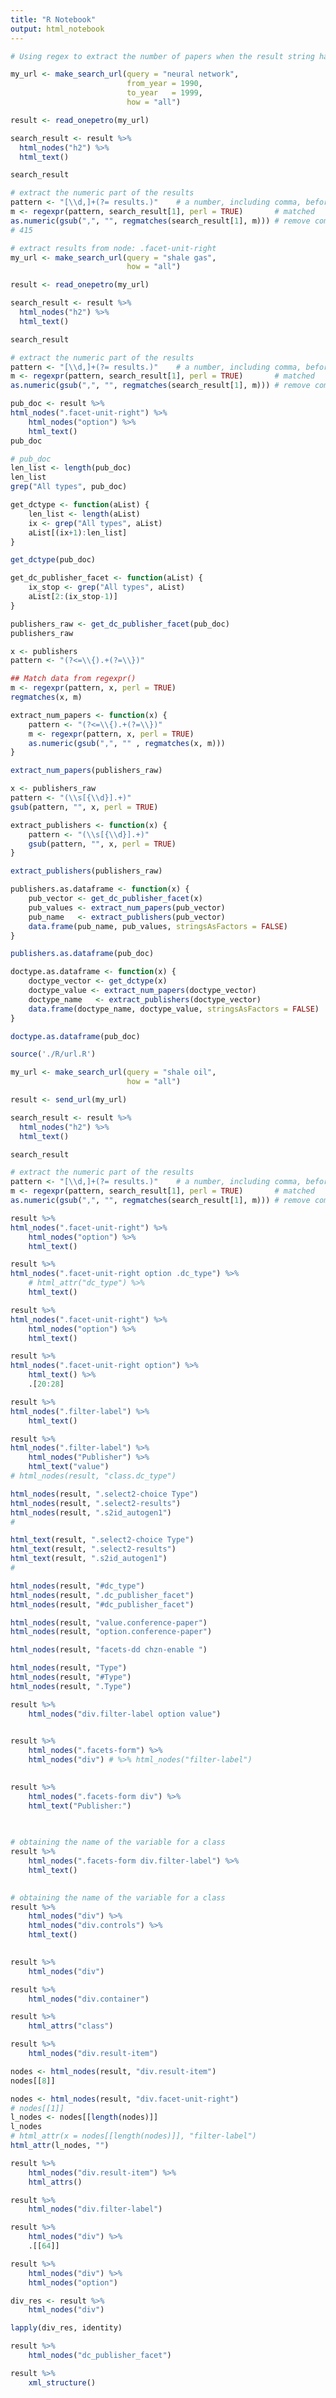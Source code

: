 ```yaml
---
title: "R Notebook"
output: html_notebook
---
```


```r
# Using regex to extract the number of papers when the result string has more info

my_url <- make_search_url(query = "neural network", 
                          from_year = 1990, 
                          to_year   = 1999, 
                          how = "all")

result <- read_onepetro(my_url)

search_result <- result %>%
  html_nodes("h2") %>%
  html_text()

search_result

# extract the numeric part of the results
pattern <- "[\\d,]+(?= results.)"    # a number, including comma, before " results."
m <- regexpr(pattern, search_result[1], perl = TRUE)       # matched
as.numeric(gsub(",", "", regmatches(search_result[1], m))) # remove comma first
# 415
```

```r
# extract results from node: .facet-unit-right
my_url <- make_search_url(query = "shale gas", 
                          how = "all")

result <- read_onepetro(my_url)

search_result <- result %>%
  html_nodes("h2") %>%
  html_text()

search_result

# extract the numeric part of the results
pattern <- "[\\d,]+(?= results.)"    # a number, including comma, before " results."
m <- regexpr(pattern, search_result[1], perl = TRUE)       # matched
as.numeric(gsub(",", "", regmatches(search_result[1], m))) # remove comma first

pub_doc <- result %>%
html_nodes(".facet-unit-right") %>%
    html_nodes("option") %>%
    html_text()
pub_doc
```

```r
# pub_doc
len_list <- length(pub_doc)
len_list
grep("All types", pub_doc)
```

```r
get_dctype <- function(aList) {
    len_list <- length(aList)
    ix <- grep("All types", aList)
    aList[(ix+1):len_list]
}

get_dctype(pub_doc)
```

```r
get_dc_publisher_facet <- function(aList) {
    ix_stop <- grep("All types", aList)
    aList[2:(ix_stop-1)]
}

publishers_raw <- get_dc_publisher_facet(pub_doc)
publishers_raw
```

```r
x <- publishers
pattern <- "(?<=\\{).+(?=\\})"

## Match data from regexpr()
m <- regexpr(pattern, x, perl = TRUE)
regmatches(x, m)
```

```r
extract_num_papers <- function(x) {
    pattern <- "(?<=\\{).+(?=\\})"
    m <- regexpr(pattern, x, perl = TRUE)
    as.numeric(gsub(",", "" , regmatches(x, m)))
}

extract_num_papers(publishers_raw)
```


```r
x <- publishers_raw
pattern <- "(\\s[{\\d}].+)"
gsub(pattern, "", x, perl = TRUE)

```


```r
extract_publishers <- function(x) {
    pattern <- "(\\s[{\\d}].+)"
    gsub(pattern, "", x, perl = TRUE)
}

extract_publishers(publishers_raw)
```


```r
publishers.as.dataframe <- function(x) {
    pub_vector <- get_dc_publisher_facet(x)
    pub_values <- extract_num_papers(pub_vector)
    pub_name   <- extract_publishers(pub_vector)
    data.frame(pub_name, pub_values, stringsAsFactors = FALSE)
}

publishers.as.dataframe(pub_doc)
```


```r
doctype.as.dataframe <- function(x) {
    doctype_vector <- get_dctype(x)
    doctype_value <- extract_num_papers(doctype_vector)
    doctype_name   <- extract_publishers(doctype_vector)
    data.frame(doctype_name, doctype_value, stringsAsFactors = FALSE)
}

doctype.as.dataframe(pub_doc)
```












```r
source('./R/url.R')

my_url <- make_search_url(query = "shale oil", 
                          how = "all")

result <- send_url(my_url)

search_result <- result %>%
  html_nodes("h2") %>%
  html_text()

search_result

# extract the numeric part of the results
pattern <- "[\\d,]+(?= results.)"    # a number, including comma, before " results."
m <- regexpr(pattern, search_result[1], perl = TRUE)       # matched
as.numeric(gsub(",", "", regmatches(search_result[1], m))) # remove comma first

result %>%
html_nodes(".facet-unit-right") %>%
    html_nodes("option") %>%
    html_text()
```

```r
result %>%
html_nodes(".facet-unit-right option .dc_type") %>%
    # html_attr("dc_type") %>%
    html_text()

```

```r
result %>%
html_nodes(".facet-unit-right") %>%
    html_nodes("option") %>%
    html_text()

```

```r
result %>%
html_nodes(".facet-unit-right option") %>%
    html_text() %>%
    .[20:28]

```

```r
result %>%
html_nodes(".filter-label") %>%
    html_text()

```

```r
result %>%
html_nodes(".filter-label") %>%
    html_nodes("Publisher") %>%
    html_text("value")
# html_nodes(result, "class.dc_type")

```


```r

html_nodes(result, ".select2-choice Type")
html_nodes(result, ".select2-results")
html_nodes(result, ".s2id_autogen1")
#
```


```r

html_text(result, ".select2-choice Type")
html_text(result, ".select2-results")
html_text(result, ".s2id_autogen1")
#
```

```r
html_nodes(result, "#dc_type")
html_nodes(result, ".dc_publisher_facet")
html_nodes(result, "#dc_publisher_facet")

html_nodes(result, "value.conference-paper")
html_nodes(result, "option.conference-paper")

html_nodes(result, "facets-dd chzn-enable ")

html_nodes(result, "Type")
html_nodes(result, "#Type")
html_nodes(result, ".Type")

```



```r
result %>%
    html_nodes("div.filter-label option value")
    
```


```r
result %>%
    html_nodes(".facets-form") %>%
    html_nodes("div") # %>% html_nodes("filter-label")
    
```

```r
result %>%
    html_nodes(".facets-form div") %>%
    html_text("Publisher:") 
    
    
```

```r
# obtaining the name of the variable for a class
result %>%
    html_nodes(".facets-form div.filter-label") %>%
    html_text()
    
```

```r
# obtaining the name of the variable for a class
result %>%
    html_nodes("div") %>%
    html_nodes("div.controls") %>%
    html_text()
    
```


```r
result %>%
    html_nodes("div") 

```



```r
result %>%
    html_nodes("div.container") 

```

```r
result %>%
    html_attrs("class") 
```

```r
result %>%
    html_nodes("div.result-item")
```

```r
nodes <- html_nodes(result, "div.result-item")
nodes[[8]]
```


```r
nodes <- html_nodes(result, "div.facet-unit-right")
# nodes[[1]]
l_nodes <- nodes[[length(nodes)]]
l_nodes
# html_attr(x = nodes[[length(nodes)]], "filter-label")
html_attr(l_nodes, "")
```



```r
result %>%
    html_nodes("div.result-item") %>%
    html_attrs()
```


```r
result %>%
    html_nodes("div.filter-label")
```

```r
result %>%
    html_nodes("div") %>%
    .[[64]]

```


```r
result %>%
    html_nodes("div") %>%
    html_nodes("option")

```


```r
div_res <- result %>%
    html_nodes("div")

lapply(div_res, identity)
```


```r
result %>%
    html_nodes("dc_publisher_facet")
```


```r
result %>%
    xml_structure()
```


